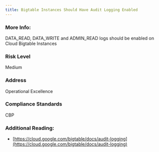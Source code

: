 ```yaml
---
title: Bigtable Instances Should Have Audit Logging Enabled
---
```


### More Info:

DATA_READ, DATA_WRITE and ADMIN_READ logs should be enabled on Cloud Bigtable Instances

### Risk Level

Medium

### Address

Operational Excellence

### Compliance Standards

CBP

### Additional Reading:

- [https://cloud.google.com/bigtable/docs/audit-logging](https://cloud.google.com/bigtable/docs/audit-logging)
